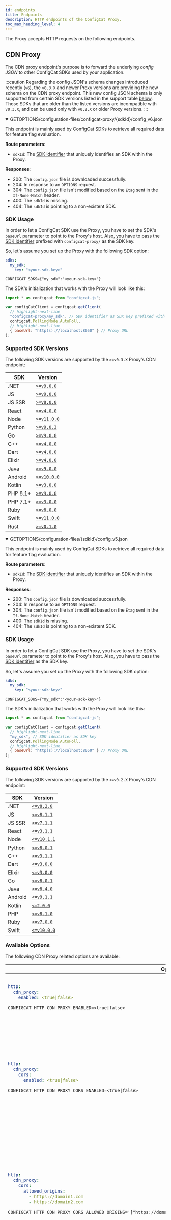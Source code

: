 ```yaml
---
id: endpoints
title: Endpoints
description: HTTP endpoints of the ConfigCat Proxy.
toc_max_heading_level: 4
---
```



The Proxy accepts HTTP requests on the following endpoints.

## CDN Proxy

The CDN proxy endpoint's purpose is to forward the underlying *config JSON* to other ConfigCat SDKs used by your application. 

:::caution
Regarding the config JSON's schema changes introduced recently (`v6`), the `v0.3.X` and newer Proxy versions are providing the new schema on the CDN proxy endpoint. 
This new config JSON schema is only supported from certain SDK versions listed in the support table [below](endpoints.mdx#supported-sdk-versions). 
Those SDKs that are older than the listed versions are incompatible with `v0.3.X`, and can be used only with `v0.2.X` or older Proxy versions.
:::

<Tabs groupId="versions">
<TabItem value="new" label="Proxy version 0.3.X or newer" default>

<details open>
  <summary><span className="endpoint"><span className="http-method green">GET</span><span className="http-method gray">OPTIONS</span>/configuration-files/configcat-proxy/&#123;sdkId&#125;/config_v6.json</span></summary>

This endpoint is mainly used by ConfigCat SDKs to retrieve all required data for feature flag evaluation. 

**Route parameters**:
- `sdkId`: The [SDK identifier](overview.mdx#sdk-identifier--sdk-key) that uniquely identifies an SDK within the Proxy.

**Responses**:
<ul className="responses">
  <li className="success"><span className="status">200</span>: The <code>config.json</code> file is downloaded successfully.</li>
  <li className="success"><span className="status">204</span>: In response to an <code>OPTIONS</code> request.</li>
  <li className="success"><span className="status">304</span>: The <code>config.json</code> file isn't modified based on the <code>Etag</code> sent in the <code>If-None-Match</code> header.</li>
  <li className="error"><span className="status">400</span>: The <code>sdkId</code> is missing.</li>
  <li className="error"><span className="status">404</span>: The <code>sdkId</code> is pointing to a non-existent SDK.</li>
</ul>
</details>

### SDK Usage

In order to let a ConfigCat SDK use the Proxy, you have to set the SDK's `baseUrl` parameter to point to the Proxy's host.
Also, you have to pass the [SDK identifier](overview.mdx#sdk-identifier--sdk-key) prefixed with `configcat-proxy/` as the SDK key.

So, let's assume you set up the Proxy with the following SDK option:

<Tabs groupId="yaml-env">
<TabItem value="yaml" label="YAML" default>

```yaml title="options.yml"
sdks:
  my_sdk:
    key: "<your-sdk-key>"
```

</TabItem>
<TabItem value="env-vars" label="Environment variables">

```shell
CONFIGCAT_SDKS={"my_sdk":"<your-sdk-key>"}
```

</TabItem>
</Tabs>

The SDK's initialization that works with the Proxy will look like this:

```js title="example.js"
import * as configcat from "configcat-js";

var configCatClient = configcat.getClient(
  // highlight-next-line
  "configcat-proxy/my_sdk", // SDK identifier as SDK key prefixed with 'configcat-proxy/'
  configcat.PollingMode.AutoPoll,
  // highlight-next-line
  { baseUrl: "http(s)://localhost:8050" } // Proxy URL
);
```

### Supported SDK Versions

The following SDK versions are supported by the `>=v0.3.X` Proxy's CDN endpoint:

|  SDK    | Version                                                                      |
| ------- |------------------------------------------------------------------------------|
| .NET    | [`>=v9.0.0`](https://github.com/configcat/.net-sdk/releases/tag/v9.0.0)      |
| JS      | [`>=v9.0.0`](https://github.com/configcat/js-sdk/releases/tag/v9.0.0)        |
| JS SSR  | [`>=v8.0.0`](https://github.com/configcat/js-ssr-sdk/releases/tag/v8.0.0)    |
| React   | [`>=v4.0.0`](https://github.com/configcat/react-sdk/releases/tag/v4.0.0)     |
| Node    | [`>=v11.0.0`](https://github.com/configcat/node-sdk/releases/tag/v11.0.0)    |
| Python  | [`>=v9.0.3`](https://github.com/configcat/python-sdk/releases/tag/v9.0.3)    |
| Go      | [`>=v9.0.0`](https://github.com/configcat/go-sdk/releases/tag/v9.0.0)        |
| C++     | [`>=v4.0.0`](https://github.com/configcat/cpp-sdk/releases/tag/v4.0.0)       |
| Dart    | [`>=v4.0.0`](https://github.com/configcat/dart-sdk/releases/tag/4.0.0)       |
| Elixir  | [`>=v4.0.0`](https://github.com/configcat/elixir-sdk/releases/tag/v4.0.0)    |
| Java    | [`>=v9.0.0`](https://github.com/configcat/java-sdk/releases/tag/v9.0.0)      |
| Android | [`>=v10.0.0`](https://github.com/configcat/android-sdk/releases/tag/v10.0.0) |
| Kotlin  | [`>=v3.0.0`](https://github.com/configcat/kotlin-sdk/releases/tag/3.0.0)     |
| PHP 8.1+ | [`>=v9.0.0`](https://github.com/configcat/php-sdk/releases/tag/v9.0.0)      |
| PHP 7.1+ | [`>=v3.0.0`](https://github.com/configcat/php7-sdk/releases/tag/v3.0.0)     |
| Ruby    | [`>=v8.0.0`](https://github.com/configcat/ruby-sdk/releases/tag/v8.0.0)      |
| Swift   | [`>=v11.0.0`](https://github.com/configcat/swift-sdk/releases/tag/11.0.0)    |
| Rust    | [`>=v0.1.0`](https://github.com/configcat/rust-sdk/releases/tag/v0.1.0)      |

</TabItem>
<TabItem value="old" label="Proxy version 0.2.X or older">

<details open>
  <summary><span className="endpoint"><span className="http-method green">GET</span><span className="http-method gray">OPTIONS</span>/configuration-files/&#123;sdkId&#125;/config_v5.json</span></summary>

This endpoint is mainly used by ConfigCat SDKs to retrieve all required data for feature flag evaluation. 

**Route parameters**:
- `sdkId`: The [SDK identifier](overview.mdx#sdk-identifier--sdk-key) that uniquely identifies an SDK within the Proxy.

**Responses**:
<ul className="responses">
  <li className="success"><span className="status">200</span>: The <code>config.json</code> file is downloaded successfully.</li>
  <li className="success"><span className="status">204</span>: In response to an <code>OPTIONS</code> request.</li>
  <li className="success"><span className="status">304</span>: The <code>config.json</code> file isn't modified based on the <code>Etag</code> sent in the <code>If-None-Match</code> header.</li>
  <li className="error"><span className="status">400</span>: The <code>sdkId</code> is missing.</li>
  <li className="error"><span className="status">404</span>: The <code>sdkId</code> is pointing to a non-existent SDK.</li>
</ul>
</details>

### SDK Usage

In order to let a ConfigCat SDK use the Proxy, you have to set the SDK's `baseUrl` parameter to point to the Proxy's host.
Also, you have to pass the [SDK identifier](overview.mdx#sdk-identifier--sdk-key) as the SDK key.

So, let's assume you set up the Proxy with the following SDK option:

<Tabs groupId="yaml-env">
<TabItem value="yaml" label="YAML" default>

```yaml title="options.yml"
sdks:
  my_sdk:
    key: "<your-sdk-key>"
```

</TabItem>
<TabItem value="env-vars" label="Environment variables">

```shell
CONFIGCAT_SDKS={"my_sdk":"<your-sdk-key>"}
```

</TabItem>
</Tabs>

The SDK's initialization that works with the Proxy will look like this:

```js title="example.js"
import * as configcat from "configcat-js";

var configCatClient = configcat.getClient(
  // highlight-next-line
  "my_sdk", // SDK identifier as SDK key
  configcat.PollingMode.AutoPoll,
  // highlight-next-line
  { baseUrl: "http(s)://localhost:8050" } // Proxy URL
);
```

### Supported SDK Versions

The following SDK versions are supported by the `<=v0.2.X` Proxy's CDN endpoint:

|  SDK    | Version                                               |
| ------- | ----------------------------------------------------- |
| .NET    | [`<=v8.2.0`](https://github.com/configcat/.net-sdk/releases/tag/v8.2.0)    |
| JS      | [`<=v8.1.1`](https://github.com/configcat/js-sdk/releases/tag/v8.1.1)      |
| JS SSR  | [`<=v7.1.1`](https://github.com/configcat/js-ssr-sdk/releases/tag/v7.1.1)  |
| React   | [`<=v3.1.1`](https://github.com/configcat/react-sdk/releases/tag/v3.1.1)   |
| Node    | [`<=v10.1.1`](https://github.com/configcat/node-sdk/releases/tag/v10.1.1)  |
| Python  | [`<=v8.0.1`](https://github.com/configcat/python-sdk/releases/tag/v8.0.1)  |
| C++     | [`<=v3.1.1`](https://github.com/configcat/cpp-sdk/releases/tag/v3.1.1)     |
| Dart    | [`<=v3.0.0`](https://github.com/configcat/dart-sdk/releases/tag/3.0.0)     |
| Elixir  | [`<=v3.0.0`](https://github.com/configcat/elixir-sdk/releases/tag/v3.0.0)  |
| Go      | [`<=v8.0.1`](https://github.com/configcat/go-sdk/releases/tag/v8.0.1)      |
| Java    | [`<=v8.4.0`](https://github.com/configcat/java-sdk/releases/tag/v8.4.0)    |
| Android | [`<=v9.1.1`](https://github.com/configcat/android-sdk/releases/tag/v9.1.1) |
| Kotlin  | [`<=2.0.0`](https://github.com/configcat/kotlin-sdk/releases/tag/2.0.0)    |
| PHP     | [`<=v8.1.0`](https://github.com/configcat/php-sdk/releases/tag/v8.1.0)     |
| Ruby    | [`<=v7.0.0`](https://github.com/configcat/ruby-sdk/releases/tag/v7.0.0)    |
| Swift   | [`<=v10.0.0`](https://github.com/configcat/swift-sdk/releases/tag/10.0.0)  |

</TabItem>
</Tabs>

### Available Options

The following CDN Proxy related options are available:

<table className="proxy-arg-table">
<thead><tr><th>Option</th><th>Default</th><th>Description</th></tr></thead>
<tbody>
<tr>
<td>

<Tabs groupId="yaml-env">
<TabItem value="yaml" label="YAML" default>

```yaml
http:
  cdn_proxy:
    enabled: <true|false>
```

</TabItem>
<TabItem value="env-vars" label="Environment variable">

```shell
CONFIGCAT_HTTP_CDN_PROXY_ENABLED=<true|false>
```

</TabItem>
</Tabs>

</td>
<td><code>true</code></td>
<td>Turns the hosting of the CDN proxy endpoint on/off. This endpoint can be used by other ConfigCat SDKs in your applications.</td>
</tr>

<tr>
<td>

<Tabs groupId="yaml-env">
<TabItem value="yaml" label="YAML" default>

```yaml
http:
  cdn_proxy:
    cors:
      enabled: <true|false>
```

</TabItem>
<TabItem value="env-vars" label="Environment variable">

```shell
CONFIGCAT_HTTP_CDN_PROXY_CORS_ENABLED=<true|false>
```

</TabItem>
</Tabs>

</td>
<td><code>true</code></td>
<td>Turns the sending of CORS headers on/off. It can be used to restrict access to specific domains. By default, the Proxy allows each origin by setting the <code>Access-Control-Allow-Origin</code> response header to the request's origin. You can override this functionality by restricting the allowed origins with the <code>allowed_origins</code> or <code>allowed_origins_regex</code> options.</td>
</tr>

<tr>
<td>

<Tabs groupId="yaml-env">
<TabItem value="yaml" label="YAML" default>

```yaml
http:
  cdn_proxy:
    cors:
      allowed_origins: 
        - https://domain1.com
        - https://domain2.com
```

</TabItem>
<TabItem value="env-vars" label="Environment variable">

```shell
CONFIGCAT_HTTP_CDN_PROXY_CORS_ALLOWED_ORIGINS='["https://domain1.com","https://domain2.com"]'
```

</TabItem>
</Tabs>

</td>
<td>-</td>
<td>List of allowed CORS origins. When it's set, the Proxy will include only that origin in the <code>Access-Control-Allow-Origin</code> response header which matches the request's <code>Origin</code>.<br/>
When there's no matching request origin and the <code>allowed_origins_regex</code> option is not set, the Proxy will set the <code>Access-Control-Allow-Origin</code> response header to the first item in the allowed origins list.</td>
</tr>

<tr>
<td>

<Tabs groupId="yaml-env">
<TabItem value="yaml" label="YAML" default>

```yaml
http:
  cdn_proxy:
    cors:
      allowed_origins_regex:
        patterns:
          - https:\/\/.*domain1\.com
          - https:\/\/.*domain2\.com
```

</TabItem>
<TabItem value="env-vars" label="Environment variable">

```shell
CONFIGCAT_HTTP_CDN_PROXY_CORS_ALLOWED_ORIGINS_REGEX_PATTERNS='["https:\\/\\/.*domain1\\.com","https:\\/\\/.*domain2\\.com"]'
```

</TabItem>
</Tabs>

</td>
<td>-</td>
<td>
List of regex patterns used to match allowed CORS origins. When it's set, the Proxy will match the request's <code>Origin</code> with the given regex patterns. When there's a match, the <code>Access-Control-Allow-Origin</code> response header will be set to the matched origin.<br/>
When there's no matching request origin, the Proxy will set the <code>Access-Control-Allow-Origin</code> response header to the <code>if_no_match</code> field's value.
<br/>The <code>if_no_match</code> option is mandatory if this option is used.<br/>When using the environment variable, the regex escape character must be doubled (<code>&#92;&#92;</code>) because it's parsed as a JSON list and <code>&#92;</code> is also a JSON escape character.
</td>
</tr>

<tr>
<td>

<Tabs groupId="yaml-env">
<TabItem value="yaml" label="YAML" default>

```yaml
http:
  cdn_proxy:
    cors:
      allowed_origins_regex:
        if_no_match: https://domain1.com
```

</TabItem>
<TabItem value="env-vars" label="Environment variable">

```shell
CONFIGCAT_HTTP_CDN_PROXY_CORS_ALLOWED_ORIGINS_REGEX_IF_NO_MATCH="https://domain1.com"
```

</TabItem>
</Tabs>

</td>
<td>-</td>
<td>Required when the previous <code>patterns</code> option is set. It's value is used in the <code>Access-Control-Allow-Origin</code> header when an incoming request's <code>Origin</code> doesn't match with any previously configured regex patterns.</td>
</tr>

<tr>
<td>

<Tabs groupId="yaml-env">
<TabItem value="yaml" label="YAML" default>

```yaml
http:
  cdn_proxy:
    headers:
      Custom-Header-Name: "<header-value>"
```

</TabItem>
<TabItem value="env-vars" label="Environment variable">

```shell
CONFIGCAT_HTTP_CDN_PROXY_HEADERS='{"Custom-Header-Name":"<header-value>"}'
```

</TabItem>
</Tabs>

</td>
<td>-</td>
<td>Additional headers that must be sent back on each CDN proxy endpoint response.</td>
</tr>

</tbody>
</table>

## API

The API endpoints are for server side feature flag evaluation.

<details>
  <summary><span className="endpoint"><span className="http-method blue">POST</span><span className="http-method gray">OPTIONS</span>/api/&#123;sdkId&#125;/eval</span></summary>

This endpoint evaluates a single feature flag identified by a `key` with the given [User Object](../../targeting/user-object.mdx). 

**Route parameters**:
- `sdkId`: The [SDK identifier](overview.mdx#sdk-identifier--sdk-key) that uniquely identifies an SDK within the Proxy.  

**Request body**:
```json
{
  "key": "<feature-flag-key>",
  "user": {
    "Identifier": "<user-id>",
    "Rating": 4.5,
    "Roles": ["Role1","Role2"],
    // any other attribute
  }
}
```

The type of the `user` object's fields can only be `string`, `number`, or `string[]`.

**Responses**:
<ul className="responses">
<li className="success"><span className="status">200</span>: The feature flag evaluation finished successfully.</li>
<div className="response-body">Response body:</div>

```json
{
  "value": <evaluated-value>,
  "variationId": "<variation-id>"
}
```

<li className="success"><span className="status">204</span>: In response to an <code>OPTIONS</code> request.</li>
<li className="error"><span className="status">400</span>: The <code>sdkId</code> or the <code>key</code> from the request body is missing.</li>
<li className="error"><span className="status">404</span>: The <code>sdkId</code> is pointing to a non-existent SDK.</li>
</ul>

</details>

<details>
  <summary><span className="endpoint"><span className="http-method blue">POST</span><span className="http-method gray">OPTIONS</span>/api/&#123;sdkId&#125;/eval-all</span></summary>

This endpoint evaluates all feature flags with the given [User Object](../../targeting/user-object.mdx). 

**Route parameters**:
- `sdkId`: The [SDK identifier](overview.mdx#sdk-identifier--sdk-key) that uniquely identifies an SDK within the Proxy.  

**Request body**:
```json
{
  "user": {
    "Identifier": "<user-id>",
    "Rating": 4.5,
    "Roles": ["Role1","Role2"],
    // any other attribute
  }
}
```

The type of the `user` object's fields can only be `string`, `number`, or `string[]`.

**Responses**:
<ul className="responses">
<li className="success"><span className="status">200</span>: The evaluation of all feature flags finished successfully.</li>
<div className="response-body">Response body:</div>

```json
{
  "feature-flag-key-1": {
    "value": <evaluated-value>,
    "variationId": "<variation-id>"
  },
  "feature-flag-key-2": {
    "value": <evaluated-value>,
    "variationId": "<variation-id>"
  }
}
```

<li className="success"><span className="status">204</span>: In response to an <code>OPTIONS</code> request.</li>
<li className="error"><span className="status">400</span>: The <code>sdkId</code> is missing.</li>
<li className="error"><span className="status">404</span>: The <code>sdkId</code> is pointing to a non-existent SDK.</li>
</ul>

</details>

<details>
  <summary><span className="endpoint"><span className="http-method blue">POST</span><span className="http-method gray">OPTIONS</span>/api/&#123;sdkId&#125;/refresh</span></summary>

This endpoint commands the underlying SDK to download the latest available *config JSON*. 

**Route parameters**:
- `sdkId`: The [SDK identifier](overview.mdx#sdk-identifier--sdk-key) that uniquely identifies an SDK within the Proxy.  

**Responses**:
<ul className="responses">
<li className="success"><span className="status">200</span>: The refresh was successful.</li>
<li className="success"><span className="status">204</span>: In response to an <code>OPTIONS</code> request.</li>
<li className="error"><span className="status">400</span>: The <code>sdkId</code> is missing.</li>
<li className="error"><span className="status">404</span>: The <code>sdkId</code> is pointing to a non-existent SDK.</li>
</ul>

</details>

<details>
  <summary><span className="endpoint"><span className="http-method green">GET</span><span className="http-method gray">OPTIONS</span>/api/&#123;sdkId&#125;/keys</span></summary>

This endpoint returns all feature flag keys belonging to the given [SDK identifier](overview.mdx#sdk-identifier--sdk-key). 

**Route parameters**:
- `sdkId`: The [SDK identifier](overview.mdx#sdk-identifier--sdk-key) that uniquely identifies an SDK within the Proxy.  

**Responses**:
<ul className="responses">
<li className="success"><span className="status">200</span>: The keys are returned successfully.</li>
<div className="response-body">Response body:</div>

```json
{
  "keys": [
    "feature-flag-key-1",
    "feature-flag-key-1"
  ]
}
```

<li className="success"><span className="status">204</span>: In response to an <code>OPTIONS</code> request.</li>
<li className="error"><span className="status">400</span>: The <code>sdkId</code> is missing.</li>
<li className="error"><span className="status">404</span>: The <code>sdkId</code> is pointing to a non-existent SDK.</li>
</ul>

</details>

### Available Options

The following API related options are available:

<table className="proxy-arg-table">
<thead><tr><th>Option</th><th>Default</th><th>Description</th></tr></thead>
<tbody>
<tr>
<td>

<Tabs groupId="yaml-env">
<TabItem value="yaml" label="YAML" default>

```yaml
http:
  api:
    enabled: <true|false>
```

</TabItem>
<TabItem value="env-vars" label="Environment variable">

```shell
CONFIGCAT_HTTP_API_ENABLED=<true|false>
```

</TabItem>
</Tabs>

</td>
<td><code>true</code></td>
<td>Turns the hosting of the API endpoints on/off. These endpoints can be used for server side feature flag evaluation.</td>
</tr>

<tr>
<td>

<Tabs groupId="yaml-env">
<TabItem value="yaml" label="YAML" default>

```yaml
http:
  api:
    cors:
      enabled: <true|false>
```

</TabItem>
<TabItem value="env-vars" label="Environment variable">

```shell
CONFIGCAT_HTTP_API_CORS_ENABLED=<true|false>
```

</TabItem>
</Tabs>

</td>
<td><code>true</code></td>
<td>Turns the sending of CORS headers on/off. It can be used to restrict access to specific domains. By default, the Proxy allows each origin by setting the <code>Access-Control-Allow-Origin</code> response header to the request's origin. You can override this functionality by restricting the allowed origins with the <code>allowed_origins</code> or <code>allowed_origins_regex</code> options.</td>
</tr>

<tr>
<td>

<Tabs groupId="yaml-env">
<TabItem value="yaml" label="YAML" default>

```yaml
http:
  api:
    cors:
      allowed_origins: 
        - https://domain1.com
        - https://domain2.com
```

</TabItem>
<TabItem value="env-vars" label="Environment variable">

```shell
CONFIGCAT_HTTP_API_CORS_ALLOWED_ORIGINS='["https://domain1.com","https://domain2.com"]'
```

</TabItem>
</Tabs>

</td>
<td>-</td>
<td>List of allowed CORS origins. When it's set, the Proxy will include only that origin in the <code>Access-Control-Allow-Origin</code> response header which matches the request's <code>Origin</code>.<br/>
When there's no matching request origin and the <code>allowed_origins_regex</code> option is not set, the Proxy will set the <code>Access-Control-Allow-Origin</code> response header to the first item in the allowed origins list.</td>
</tr>

<tr>
<td>

<Tabs groupId="yaml-env">
<TabItem value="yaml" label="YAML" default>

```yaml
http:
  api:
    cors:
      allowed_origins_regex:
        patterns:
          - https:\/\/.*domain1\.com
          - https:\/\/.*domain2\.com
```

</TabItem>
<TabItem value="env-vars" label="Environment variable">

```shell
CONFIGCAT_HTTP_API_CORS_ALLOWED_ORIGINS_REGEX_PATTERNS='["https:\\/\\/.*domain1\\.com","https:\\/\\/.*domain2\\.com"]'
```

</TabItem>
</Tabs>

</td>
<td>-</td>
<td>
List of regex patterns used to match allowed CORS origins. When it's set, the Proxy will match the request's <code>Origin</code> with the given regex patterns. When there's a match, the <code>Access-Control-Allow-Origin</code> response header will be set to the matched origin.<br/>
When there's no matching request origin, the Proxy will set the <code>Access-Control-Allow-Origin</code> response header to the <code>if_no_match</code> field's value.
<br/>The <code>if_no_match</code> option is mandatory if this option is used.<br/>When using the environment variable, the regex escape character must be doubled (<code>&#92;&#92;</code>) because it's parsed as a JSON list and <code>&#92;</code> is also a JSON escape character.
</td>
</tr>

<tr>
<td>

<Tabs groupId="yaml-env">
<TabItem value="yaml" label="YAML" default>

```yaml
http:
  api:
    cors:
      allowed_origins_regex:
        if_no_match: https://domain1.com
```

</TabItem>
<TabItem value="env-vars" label="Environment variable">

```shell
CONFIGCAT_HTTP_API_CORS_ALLOWED_ORIGINS_REGEX_IF_NO_MATCH="https://domain1.com"
```

</TabItem>
</Tabs>

</td>
<td>-</td>
<td>Required when the previous <code>patterns</code> option is set. It's value is used in the <code>Access-Control-Allow-Origin</code> header when an incoming request's <code>Origin</code> doesn't match with any previously configured regex patterns.</td>
</tr>

<tr>
<td>

<Tabs groupId="yaml-env">
<TabItem value="yaml" label="YAML" default>

```yaml
http:
  api:
    headers:
      Custom-Header-Name: "<header-value>"
```

</TabItem>
<TabItem value="env-vars" label="Environment variable">

```shell
CONFIGCAT_HTTP_API_HEADERS='{"Custom-Header-Name":"<header-value>"}'
```

</TabItem>
</Tabs>

</td>
<td>-</td>
<td>Additional headers that must be sent back on each API endpoint response.</td>
</tr>

<tr>
<td>

<Tabs groupId="yaml-env">
<TabItem value="yaml" label="YAML" default>

```yaml
http:
  api:
    auth_headers:
      X-API-KEY: "<auth-value>"
```

</TabItem>
<TabItem value="env-vars" label="Environment variable">

```shell
CONFIGCAT_HTTP_API_AUTH_HEADERS='{"X-API-KEY":"<auth-value>"}'
```

</TabItem>
</Tabs>

</td>
<td>-</td>
<td>Additional headers that must be on each request sent to the API endpoints. If the request doesn't include the specified header, or the values are not matching, the Proxy will respond with a <code>401</code> HTTP status code.</td>
</tr>

</tbody>
</table>

## SSE

The SSE endpoint allows you to subscribe for feature flag value changes through <a target="blank" href="https://developer.mozilla.org/en-US/docs/Web/API/Server-sent_events/Using_server-sent_events">Server-Sent Events</a> connections.

<details>
  <summary><span className="endpoint"><span className="http-method green">GET</span><span className="http-method gray">OPTIONS</span>/sse/&#123;sdkId&#125;/eval/&#123;data&#125;</span></summary> 

This endpoint subscribes to a single flag's changes. Whenever the watched flag's value changes, the Proxy sends the new value to each connected client.

**Route parameters**:
- `sdkId`: The [SDK identifier](overview.mdx#sdk-identifier--sdk-key) that uniquely identifies an SDK within the Proxy.  
- `data`: The `base64` encoded input data for feature flag evaluation that must contain the feature flag's key and a [User Object](../../targeting/user-object.mdx).

**Responses**:
<ul className="responses">
<li className="success"><span className="status">200</span>: The SSE connection established successfully.</li>
<div className="response-body">Response body:</div>

```json
{
  "value": <evaluated-value>,
  "variationId": "<variation-id>"
}
```

<li className="success"><span className="status">204</span>: In response to an <code>OPTIONS</code> request.</li>
<li className="error"><span className="status">400</span>: The <code>sdkId</code>, <code>data</code>, or the <code>key</code> attribute of <code>data</code> is missing.</li>
<li className="error"><span className="status">404</span>: The <code>sdkId</code> is pointing to a non-existent SDK.</li>
</ul>

**Example**:
```js title="example.js"
const rawData = {
  key: "<feature-flag-key>",
  user: { // field types can only be `string`, `number`, or `string[]`.
    Identifier: "<user-id>",
    Rating: 4.5,
    Roles: ["Role1","Role2"],
    // any other attribute
  }
}

const data = btoa(JSON.stringify(rawData))
const evtSource = new EventSource("http(s)://localhost:8050/sse/my_sdk/eval/" + data);
evtSource.onmessage = (event) => {
  console.log(event.data); // {"value":<evaluated-value>,"variationId":"<variation-id>"}
};
```

</details>

<details>
  <summary><span className="endpoint"><span className="http-method green">GET</span><span className="http-method gray">OPTIONS</span>/sse/&#123;sdkId&#125;/eval-all/&#123;data&#125;</span></summary> 

This endpoint subscribes to all feature flags' changes behind the given [SDK identifier](overview.mdx#sdk-identifier--sdk-key). When any of the watched flags' value change, the Proxy sends its new value to each connected client.

**Route parameters**:
- `sdkId`: The [SDK identifier](overview.mdx#sdk-identifier--sdk-key) that uniquely identifies an SDK within the Proxy.  
- `data`: **Optional**. The `base64` encoded input data for feature flag evaluation that contains a [User Object](../../targeting/user-object.mdx).

**Responses**:
<ul className="responses">
<li className="success"><span className="status">200</span>: The SSE connection established successfully.</li>
<div className="response-body">Response body:</div>

```json
{
  "feature-flag-key-1": {
    "value": <evaluated-value>,
    "variationId": "<variation-id>"
  },
  "feature-flag-key-2": {
    "value": <evaluated-value>,
    "variationId": "<variation-id>"
  }
}
```

<li className="success"><span className="status">204</span>: In response to an <code>OPTIONS</code> request.</li>
<li className="error"><span className="status">400</span>: The <code>sdkId</code> is missing.</li>
<li className="error"><span className="status">404</span>: The <code>sdkId</code> is pointing to a non-existent SDK.</li>
</ul>

**Example**:
```js title="example.js"
const rawData = {
  user: { // field types can only be `string`, `number`, or `string[]`.
    Identifier: "<user-id>",
    Rating: 4.5,
    Roles: ["Role1","Role2"],
    // any other attribute
  }
}

const data = btoa(JSON.stringify(rawData))
const evtSource = new EventSource("http(s)://localhost:8050/sse/my_sdk/eval-all/" + data);
evtSource.onmessage = (event) => {
  console.log(event.data); // {"feature-flag-key":{"value":<evaluated-value>,"variationId":"<variation-id>"}}
};
```

</details>

### Available Options

The following SSE related options are available:

<table className="proxy-arg-table">
<thead><tr><th>Option</th><th>Default</th><th>Description</th></tr></thead>
<tbody>
<tr>
<td>

<Tabs groupId="yaml-env">
<TabItem value="yaml" label="YAML" default>

```yaml
http:
  sse:
    enabled: <true|false>
```

</TabItem>
<TabItem value="env-vars" label="Environment variable">

```shell
CONFIGCAT_HTTP_SSE_ENABLED=<true|false>
```

</TabItem>
</Tabs>

</td>
<td><code>true</code></td>
<td>Turns the hosting of the SSE endpoint on/off, This endpoint can be used to stream feature flag value changes.</td>
</tr>

<tr>
<td>

<Tabs groupId="yaml-env">
<TabItem value="yaml" label="YAML" default>

```yaml
http:
  sse:
    cors:
      enabled: <true|false>
```

</TabItem>
<TabItem value="env-vars" label="Environment variable">

```shell
CONFIGCAT_HTTP_SSE_CORS_ENABLED=<true|false>
```

</TabItem>
</Tabs>

</td>
<td><code>true</code></td>
<td>Turns the sending of CORS headers on/off. It can be used to restrict access to specific domains. By default, the Proxy allows each origin by setting the <code>Access-Control-Allow-Origin</code> response header to the request's origin. You can override this functionality by restricting the allowed origins with the <code>allowed_origins</code> or <code>allowed_origins_regex</code> options.</td>
</tr>

<tr>
<td>

<Tabs groupId="yaml-env">
<TabItem value="yaml" label="YAML" default>

```yaml
http:
  sse:
    cors:
      allowed_origins: 
        - https://domain1.com
        - https://domain2.com
```

</TabItem>
<TabItem value="env-vars" label="Environment variable">

```shell
CONFIGCAT_HTTP_SSE_CORS_ALLOWED_ORIGINS='["https://domain1.com","https://domain2.com"]'
```

</TabItem>
</Tabs>

</td>
<td>-</td>
<td>List of allowed CORS origins. When it's set, the Proxy will include only that origin in the <code>Access-Control-Allow-Origin</code> response header which matches the request's <code>Origin</code>.<br/>
When there's no matching request origin and the <code>allowed_origins_regex</code> option is not set, the Proxy will set the <code>Access-Control-Allow-Origin</code> response header to the first item in the allowed origins list.</td>
</tr>

<tr>
<td>

<Tabs groupId="yaml-env">
<TabItem value="yaml" label="YAML" default>

```yaml
http:
  sse:
    cors:
      allowed_origins_regex:
        patterns:
          - https:\/\/.*domain1\.com
          - https:\/\/.*domain2\.com
```

</TabItem>
<TabItem value="env-vars" label="Environment variable">

```shell
CONFIGCAT_HTTP_SSE_CORS_ALLOWED_ORIGINS_REGEX_PATTERNS='["https:\\/\\/.*domain1\\.com","https:\\/\\/.*domain2\\.com"]'
```

</TabItem>
</Tabs>

</td>
<td>-</td>
<td>
List of regex patterns used to match allowed CORS origins. When it's set, the Proxy will match the request's <code>Origin</code> with the given regex patterns. When there's a match, the <code>Access-Control-Allow-Origin</code> response header will be set to the matched origin.<br/>
When there's no matching request origin, the Proxy will set the <code>Access-Control-Allow-Origin</code> response header to the <code>if_no_match</code> field's value.<br/>The <code>if_no_match</code> option is mandatory if this option is used.<br/>When using the environment variable, the regex escape character must be doubled (<code>&#92;&#92;</code>) because it's parsed as a JSON list and <code>&#92;</code> is also a JSON escape character.
</td>
</tr>

<tr>
<td>

<Tabs groupId="yaml-env">
<TabItem value="yaml" label="YAML" default>

```yaml
http:
  sse:
    cors:
      allowed_origins_regex:
        if_no_match: https://domain1.com
```

</TabItem>
<TabItem value="env-vars" label="Environment variable">

```shell
CONFIGCAT_HTTP_SSE_CORS_ALLOWED_ORIGINS_REGEX_IF_NO_MATCH="https://domain1.com"
```

</TabItem>
</Tabs>

</td>
<td>-</td>
<td>Required when the previous <code>patterns</code> option is set. It's value is used in the <code>Access-Control-Allow-Origin</code> header when an incoming request's <code>Origin</code> doesn't match with any previously configured regex patterns.</td>
</tr>

<tr>
<td>

<Tabs groupId="yaml-env">
<TabItem value="yaml" label="YAML" default>

```yaml
http:
  sse:
    headers:
      Custom-Header-Name: "<header-value>"
```

</TabItem>
<TabItem value="env-vars" label="Environment variable">

```shell
CONFIGCAT_HTTP_SSE_HEADERS='{"Custom-Header-Name":"<header-value>"}'
```

</TabItem>
</Tabs>

</td>
<td>-</td>
<td>Additional headers that must be sent back on each <a href="#sse">SSE endpoint</a> response.</td>
</tr>

<tr>
<td>

<Tabs groupId="yaml-env">
<TabItem value="yaml" label="YAML" default>

```yaml
http:
  sse:
    log:
      level: "<error|warn|info|debug>"
```

</TabItem>
<TabItem value="env-vars" label="Environment variable">

```shell
CONFIGCAT_HTTP_SSE_LOG_LEVEL="<error|warn|info|debug>"
```

</TabItem>
</Tabs>

</td>
<td><code>warn</code></td>
<td>The verbosity of the SSE related logs.<br />Possible values: <code>error</code>, <code>warn</code>, <code>info</code> or <code>debug</code>.</td>
</tr>

</tbody>
</table>

## Webhook

Through the webhook endpoint, you can notify the Proxy about the availability of new feature flag evaluation data. Also, with the appropriate [SDK options](overview.mdx#additional-sdk-options), the Proxy can [validate the signature](../../advanced/notifications-webhooks.mdx#verifying-webhook-requests) of each incoming webhook request.

<details open>
  <summary><span className="endpoint"><span className="http-method green">GET</span><span className="http-method blue">POST</span>/hook/&#123;sdkId&#125;</span></summary>

Notifies the Proxy that the SDK with the given [SDK identifier](overview.mdx#sdk-identifier--sdk-key) must refresh its *config JSON* to the latest version. 

**Route parameters**:
- `sdkId`: The [SDK identifier](overview.mdx#sdk-identifier--sdk-key) that uniquely identifies an SDK within the Proxy.  

**Responses**:
<ul className="responses">
<li className="success"><span className="status">200</span>: The Proxy accepted the notification.</li>
<li className="error"><span className="status">400</span>: The <code>sdkId</code> is missing or the <a href="/docs/advanced/notifications-webhooks/#verifying-webhook-requests">webhook signature validation</a> failed.</li>
<li className="error"><span className="status">404</span>: The <code>sdkId</code> is pointing to a non-existent SDK.</li>
</ul>

</details>

### ConfigCat Dashboard

You can set up webhooks to invoke the Proxy on the <a target="blank" href="https://app.configcat.com/product/webhooks">Webhooks page</a> of the ConfigCat Dashboard.

<img src="/docs/assets/proxy/webhook.png" alt="Webhook" decoding="async" loading="lazy" />

### Available Options

The following webhook related options are available:

<table className="proxy-arg-table">
<thead><tr><th>Option</th><th>Default</th><th>Description</th></tr></thead>
<tbody>
<tr>
<td>

<Tabs groupId="yaml-env">
<TabItem value="yaml" label="YAML" default>

```yaml
http:
  webhook:
    enabled: <true|false>
```

</TabItem>
<TabItem value="env-vars" label="Environment variable">

```shell
CONFIGCAT_HTTP_WEBHOOK_ENABLED=<true|false>
```

</TabItem>
</Tabs>

</td>
<td><code>true</code></td>
<td>Turns the hosting of the Webhook endpoint on/off. This endpoint can be used to notify the Proxy about the availability of new feature flag evaluation data.</td>
</tr>

<tr>
<td>

<Tabs groupId="yaml-env">
<TabItem value="yaml" label="YAML" default>

```yaml
http:
  webhook:
    auth:
      user: "<auth-user>"
```

</TabItem>
<TabItem value="env-vars" label="Environment variable">

```shell
CONFIGCAT_HTTP_WEBHOOK_AUTH_USER="<auth-user>"
```

</TabItem>
</Tabs>

</td>
<td>-</td>
<td>Basic authentication user. The basic authentication webhook header can be set on the <a target="blank" href="https://app.configcat.com/product/webhooks">Webhooks page</a> of the ConfigCat Dashboard.</td>
</tr>

<tr>
<td>

<Tabs groupId="yaml-env">
<TabItem value="yaml" label="YAML" default>

```yaml
http:
  webhook:
    auth:
      password: "<auth-pass>"
```

</TabItem>
<TabItem value="env-vars" label="Environment variable">

```shell
CONFIGCAT_HTTP_WEBHOOK_AUTH_PASSWORD="<auth-pass>"
```

</TabItem>
</Tabs>

</td>
<td>-</td>
<td>Basic authentication password. The basic authentication webhook header can be set on the <a target="blank" href="https://app.configcat.com/product/webhooks">Webhooks page</a> of the ConfigCat Dashboard.</td>
</tr>

<tr>
<td>

<Tabs groupId="yaml-env">
<TabItem value="yaml" label="YAML" default>

```yaml
http:
  webhook:
    auth_headers:
      X-API-KEY: "<auth-value>"
```

</TabItem>
<TabItem value="env-vars" label="Environment variable">

```shell
CONFIGCAT_HTTP_WEBHOOK_AUTH_HEADERS='{"X-API-KEY":"<auth-value>"}'
```

</TabItem>
</Tabs>

</td>
<td>-</td>
<td>Additional headers that ConfigCat must send with each request to the Webhook endpoint. Webhook headers can be set on the <a target="blank" href="https://app.configcat.com/product/webhooks">Webhooks page</a> of the ConfigCat Dashboard.</td>
</tr>

</tbody>
</table>
